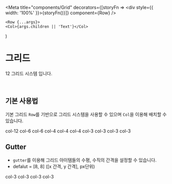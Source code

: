 
<Meta 
  title="components/Grid" 
  decorators={[storyFn => <div style={{ width: '100%' }}>{storyFn()}</div>]} 
  component={Row} />

	<Row {...args}>
    <Col>{args.children || 'Text'}</Col>
  </Row>
)

# 그리드

12 그리드 시스템 입니다.

<br />

## 기본 사용법
기본 그리드 `Row`를 기반으로 그리드 시스템을 사용할 수 있으며 `Col`을 이용해 배치할 수 있습니다.

<Canvas>
	<Story name="Basic">
    <Row>
      <Col xxl={12}><Card>col-12</Card></Col>
    </Row>
    <Row>
      <Col xxl={6}><Card>col-6</Card></Col>
      <Col xxl={6}><Card>col-6</Card></Col>
    </Row>
    <Row>
      <Col xxl={4}><Card>col-4</Card></Col>
      <Col xxl={4}><Card>col-4</Card></Col>
      <Col xxl={4}><Card>col-4</Card></Col>
    </Row>
    <Row>
      <Col xxl={3}><Card>col-3</Card></Col>
      <Col xxl={3}><Card>col-3</Card></Col>
      <Col xxl={3}><Card>col-3</Card></Col>
      <Col xxl={3}><Card>col-3</Card></Col>
    </Row>
	</Story>
</Canvas>

## Gutter

- `gutter`를 이용해 그리드 아이템들의 수평, 수직의 간격을 설정할 수 있습니다.
- defalut = [8, 8] ([x 간격, y 간격], px단위)

<Canvas>
	<Story name="Gutter">
    <Row gutter={[24, 12]}>
      <Col xxl={3}><Card>col-3</Card></Col>
      <Col xxl={3}><Card>col-3</Card></Col>
      <Col xxl={3}><Card>col-3</Card></Col>
      <Col xxl={3}><Card>col-3</Card></Col>
    </Row>
	</Story>
</Canvas>